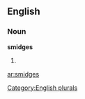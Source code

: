 
==English==

===Noun===
'''smidges'''

# {{plural of|[[smidge]]}}

[[Category:English plurals]]

[[ar:smidges]]